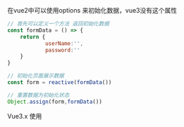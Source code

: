 在vue2中可以使用options 来初始化数据，vue3没有这个属性

```js
// 首先可以定义一个方法 返回初始化数据
const formData = () => {
	return {
            userName:'',
            password:''
	}
}

// 初始化页面展示数据
const form = reactive(formData())

// 重置数据为初始化状态
Object.assign(form,formData())

```


Vue3.x 使用<script setup>如何设置组件name名称.mdx

```html
<script>
import { defineComponent } from "vue";

export default defineComponent({
  name: "Test",
});
</script>

<script setup>
// ...
</script>

```

nginx 线上部署，刷新后页面 404

```js
location / {
    root   /usr/share/nginx/dist; # 服务默认启动目录
    index  index.html index.htm; # 默认访问文件
+    try_files $uri /index.html; # 防止浏览器刷新后，页面404
    client_max_body_size 100m;
}

```